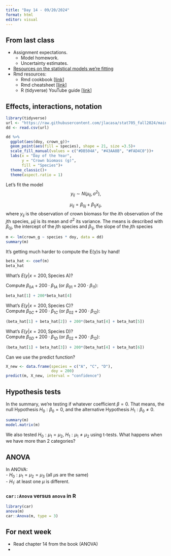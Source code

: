 ```yaml
---
title: "Day 14 - 09/20/2024"
format: html
editor: visual
---
```


## From last class  

- Assignment expectations. 
  - Model homework.
  - Uncertainty estimates. 
- [Resources on the statistical models we're fitting](https://jlacasa.github.io/stat705_fall2024/classes/complementary_model_notation)  
- Rmd resources:  
  - Rmd cookbook [[link](https://bookdown.org/yihui/rmarkdown-cookbook/)]
  - Rmd cheatsheet [[link](https://rstudio.github.io/cheatsheets/html/rmarkdown.html?_gl=1*ianen8*_ga*OTc0NDYwNTUxLjE3MjQ2MDI3Nzk.*_ga_2C0WZ1JHG0*MTcyNjc4MjQyNS43LjEuMTcyNjc4MjQ4Ni4wLjAuMA..)]  
  - R (tidyverse) YouTube guide [[link](https://www.youtube.com/playlist?list=PLLxj8fULvXwGOf8uHlL4Tr62oXSB5k_in)]

## Effects, interactions, notation

```r
library(tidyverse)
url <- "https://raw.githubusercontent.com/jlacasa/stat705_fall2024/main/classes/data/lotus_part3.csv"
dd <- read.csv(url)

dd %>% 
  ggplot(aes(doy, crown_g))+
  geom_point(aes(fill = species), shape = 21, size =3.5)+
  scale_fill_manual(values = c("#DB504A", "#43AA8B", "#FAD4C0"))+
  labs(x = "Day of the Year", 
       y = "Crown biomass (g)", 
       fill = "Species")+
  theme_classic()+
  theme(aspect.ratio = 1)
```

Let's fit the model
$$y_{ij} \sim N(\mu_{ij}, \sigma^2),$$

$$\mu_{ij} = \beta_{0j} + \beta_{1j}x_{ij},$$
where $y_{ij}$ is the observation of crown biomass for the $i$th observation of the $j$th species, $\mu{ij}$ is its mean and $\sigma^2$ its variance. The means is described with $\beta_{0j}$, the intercept of the $j$th species and $\beta_{1j}$, the slope of the $j$th species  

```r
m <- lm(crown_g ~ species * doy, data = dd)
summary(m)
```

It's getting much harder to compute the E(y)s by hand!

```r
beta_hat <- coef(m)
beta_hat
```

What's $E(y|x=200, \text{Species A})$?  

Compute $\beta_{0A} + 200 \cdot \beta_{1A}$ (or $\beta_{01} + 200 \cdot \beta_{11}$):
```r
beta_hat[1] + 200*beta_hat[4] 
```

What's $E(y|x=200, \text{Species C})$?  
Compute $\beta_{0C} + 200 \cdot \beta_{1C}$ (or $\beta_{02} + 200 \cdot \beta_{12}$):
```r
(beta_hat[1] + beta_hat[2]) + 200*(beta_hat[4] + beta_hat[5]) 
```

What's $E(y|x=200, \text{Species D})$?  
Compute $\beta_{0D} + 200 \cdot \beta_{1D}$ (or $\beta_{02} + 200 \cdot \beta_{12}$):
```r
(beta_hat[1] + beta_hat[3]) + 200*(beta_hat[4] + beta_hat[6]) 
```

Can we use the predict function?  
```r
X_new <- data.frame(species = c("A", "C", "D"),
                    doy = 200)
predict(m, X_new, interval = "confidence")
```

## Hypothesis tests  

In the summary, we're testing if whatever coefficient $\beta = 0$. That means, the null Hypothesis $H_0 : \beta_0=0$, and the alternative Hypothesis $H_1 : \beta_0\ne0$.

```r
summary(m)
model.matrix(m)
```

We also tested $H_0: \mu_1 = \mu_2$, $H_1: \mu_1 \ne \mu_2$ using t-tests. What happens when we have more than 2 categories?

## ANOVA  
In ANOVA:  
- $H_0: \mu_1=\mu_2=\mu_3$ (all $\mu$s are the same)  
- $H_1$: at least one $\mu$ is different.   

### `car::Anova` versus `anova` in R  

```r
library(car)
anova(m)
car::Anova(m, type = 3)
```

## For next week    

- Read chapter 14 from the book (ANOVA)  
- 
